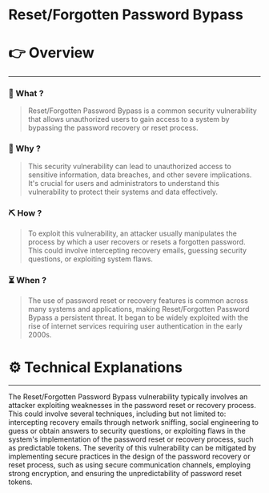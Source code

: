 # Reset/Forgotten Password Bypass


# 👉 Overview

---

### 👀 What ?

> Reset/Forgotten Password Bypass is a common security vulnerability that allows unauthorized users to gain access to a system by bypassing the password recovery or reset process.
> 

### 🧐 Why ?

> This security vulnerability can lead to unauthorized access to sensitive information, data breaches, and other severe implications. It's crucial for users and administrators to understand this vulnerability to protect their systems and data effectively.
> 

### ⛏️ How ?

> To exploit this vulnerability, an attacker usually manipulates the process by which a user recovers or resets a forgotten password. This could involve intercepting recovery emails, guessing security questions, or exploiting system flaws.
> 

### ⏳ When ?

> The use of password reset or recovery features is common across many systems and applications, making Reset/Forgotten Password Bypass a persistent threat. It began to be widely exploited with the rise of internet services requiring user authentication in the early 2000s.
> 

# ⚙️ Technical Explanations

---

The Reset/Forgotten Password Bypass vulnerability typically involves an attacker exploiting weaknesses in the password reset or recovery process. This could involve several techniques, including but not limited to: intercepting recovery emails through network sniffing, social engineering to guess or obtain answers to security questions, or exploiting flaws in the system's implementation of the password reset or recovery process, such as predictable tokens. The severity of this vulnerability can be mitigated by implementing secure practices in the design of the password recovery or reset process, such as using secure communication channels, employing strong encryption, and ensuring the unpredictability of password reset tokens.
